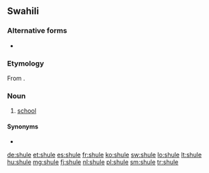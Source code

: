 ==Swahili==
===Alternative forms===
* {{l|sw|skule}}

===Etymology===
From {{etyl|de|sw}} {{term|lang=de|Schule}}.

===Noun===
{{sw-noun\|n}}

# [[school]]

====Synonyms====
* {{l|sw|chuo}}

[[de:shule]]
[[et:shule]]
[[es:shule]]
[[fr:shule]]
[[ko:shule]]
[[sw:shule]]
[[lo:shule]]
[[lt:shule]]
[[hu:shule]]
[[mg:shule]]
[[fj:shule]]
[[nl:shule]]
[[pl:shule]]
[[sm:shule]]
[[tr:shule]]